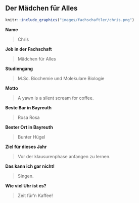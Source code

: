 ## Der Mädchen für Alles {#fachschaftler-fachschaftlerinnen-dritter-vorsitz}

```r
knitr::include_graphics("images/fachschaftler/chris.png")
```

**Name**

> Chris

**Job in der Fachschaft**

> Mädchen für Alles

**Studiengang**

> M.Sc. Biochemie und Molekulare Biologie

**Motto**

> A yawn is a silent scream for coffee.

**Beste Bar in Bayreuth**

> Rosa Rosa

**Bester Ort in Bayreuth**

> Bunter Hügel

**Ziel für dieses Jahr**

> Vor der klausurenphase anfangen zu lernen.

**Das kann ich gar nicht!**

> Singen.

**Wie viel Uhr ist es?**

> Zeit für'n Kaffee!